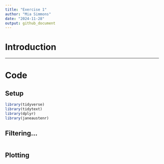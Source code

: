 ```yaml
---
title: "Exercise 1"
author: "Mia Simmons"
date: "2024-11-28"
output: github_document
---
```


# Introduction



---

# Code

## Setup



```r

library(tidyverse)
library(tidytext)
library(dplyr)
library(janeaustenr)

```
## Filtering...

```r



```

## Plotting

```r

```

